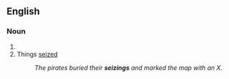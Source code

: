 ==English==

===Noun===
{{head|en|noun plural form}}

# {{plural of|seizing|lang=en}}
# Things [[seized]]
#: ''The pirates buried their '''seizings''' and marked the map with an X.''